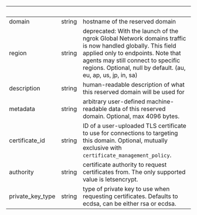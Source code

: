 
| &nbsp;           | &nbsp; | &nbsp;                                                                                                                                                                                                                                                 |
| ---------------- | ------ | ------------------------------------------------------------------------------------------------------------------------------------------------------------------------------------------------------------------------------------------------------ |
| domain           | string | hostname of the reserved domain                                                                                                                                                                                                                        |
| region           | string | deprecated: With the launch of the ngrok Global Network domains traffic is now handled globally. This field applied only to endpoints. Note that agents may still connect to specific regions. Optional, null by default. (au, eu, ap, us, jp, in, sa) |
| description      | string | human-readable description of what this reserved domain will be used for                                                                                                                                                                               |
| metadata         | string | arbitrary user-defined machine-readable data of this reserved domain. Optional, max 4096 bytes.                                                                                                                                                        |
| certificate_id   | string | ID of a user-uploaded TLS certificate to use for connections to targeting this domain. Optional, mutually exclusive with `certificate_management_policy`.                                                                                              |
| authority        | string | certificate authority to request certificates from. The only supported value is letsencrypt.                                                                                                                                                           |
| private_key_type | string | type of private key to use when requesting certificates. Defaults to ecdsa, can be either rsa or ecdsa.                                                                                                                                                |
